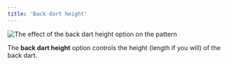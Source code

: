 ```yaml
---
title: 'Back dart height'
---
```


![The effect of the back dart height option on the pattern](sample.png)

The **back dart height** option controls the height (length if you will) of the back dart.
